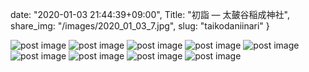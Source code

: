 date: "2020-01-03 21:44:39+09:00",
Title: "初詣 ― 太皷谷稲成神社",
share_img: "/images/2020_01_03_7.jpg",
slug: "taikodaniinari"
}

<img src="/images/2020_01_03_1.jpg" alt="post image" />
<img src="/images/2020_01_03_2.jpg" alt="post image" />
<img src="/images/2020_01_03_3.jpg" alt="post image" />
<img src="/images/2020_01_03_4.jpg" alt="post image" />
<img src="/images/2020_01_03_5.jpg" alt="post image" />
<img src="/images/2020_01_03_6.jpg" alt="post image" />
<img src="/images/2020_01_03_8.jpg" alt="post image" />
<img src="/images/2020_01_03_7.jpg" alt="post image" />
<img src="/images/2020_01_03_9.jpg" alt="post image" />